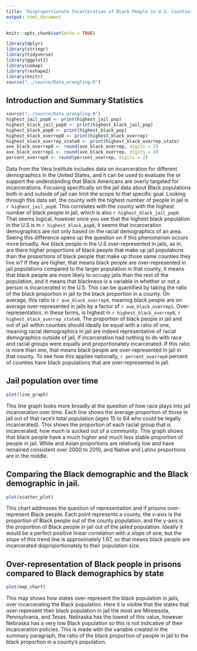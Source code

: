 ```yaml
---
title: "Disproportionate Incarceration of Black People in U.S. Counties"
output: html_document
---
```


```r
knitr::opts_chunk$set(echo = TRUE)
```

```r
library(dplyr)
library(stringr)
library(tidyverse)
library(ggplot2)
library(usmap)
library(reshape2)
library(knitr)
source("../source/Data_wrangling.R")
```

## Introduction and Summary Statistics
```r
source("../source/Data_wrangling.R")
highest_jail_pop0 <- print(highest_jail_pop)
highest_black_jail_pop0 <- print(highest_black_jail_pop)
highest_black_pop0 <- print(highest_black_pop)
highest_black_overrep0 <- print(highest_black_overrep)
highest_black_overrep_state0 <- print(highest_black_overrep_state)
ave_black_overrep0 <- round(ave_black_overrep, digits = 2)
ave_black_overrep1 <- round(ave_black_overrep, digits = 0)
percent_overrep0 <- round(percent_overrep, digits = 2)
```
Data from the Vera Institute includes data on incarceration for different demographics in the United States, and it can be used to evaluate the or support the understanding that Black Americans are overly targeted for incarcerations. Focusing specifically on the jail data about Black populations both in and outside of jail can limit the scope to that specific goal. Looking through this data set, the county with the highest number of people in jail is `r highest_jail_pop0`. This correlates with the county with the highest number of black people in jail, which is also `r highest_black_jail_pop0`. That seems logical, however once you see that the highest black population in the U.S is in `r highest_black_pop0`, it seems that incarceration demographics are not only based on the racial demographics of an area. Seeing this difference opens up the question on if this phenomenon occurs more broadly. Are black people in the U.S over-represented in jails, as in, are there higher proportions of black people that make up jail populations than the proportions of black people that make up those same counties they live in? If they are higher, that means black people are over-represented in jail populations compared to the larger population in that county, it means that black people are more likely to occupy jails than the rest of the population, and it means that blackness is a variable in whether or not a person is incarcerated in the U.S. This can be quantified by taking the ratio of the black proportion in jail to the black proportion in a county. On average, this ratio is `r ave_black_overrep0`, meaning black people are on average over-represented in jails by a factor of `r ave_black_overrep1`. Over-representation, in these terms, is highest in `r highest_black_overrep0`, `r highest_black_overrep_state0`. The proportion of black people in jail and out of jail within counties should ideally be equal with a ratio of one, meaning racial demographics in jail are indeed representative of racial demographics outside of jail, if incarceration had nothing to do with race and racial groups were equally and proportionately incarcerated. If this ratio is more than one, that means black people are over-represented in jail in that county. To see how this applies nationally, `r percent_overrep0` percent of counties have black populations that are over-represented in jail. 

## Jail population over time
```r
plot(line_graph)
```
  
This line graph looks more broadly at the question of how race plays into jail incarceration over time. Each line shows the average proportion of those in jail out of that race's total population (ages 15 to 64 who could be legally incarcerated). This shows the proportion of each racial group that is incarcerated, how much is sucked out of a community. This graph shows that black people have a much higher and much less stable proportion of people in jail. White and Asian proportions are relatively low and have remained consistent over 2000 to 2010, and Native and Latinx proportions are in the middle.  

## Comparing the Black demographic and the Black demographic in jail.
```r
plot(scatter_plot)
```
  
This chart addresses the question of representation and if prisons over-represent Black people. Each point represents a county, the x-axis is the proportion of Black people out of the county population, and the y-axis is the proportion of Black people in jail out of the jailed population. Ideally it would be a perfect positive linear correlation with a slope of one, but the slope of this trend line is approximately 1.67, so that means black people are incarcerated disproportionately to their population size.  

## Over-representation of Black people in prisons compared to Black demographics by state
```r
plot(map_chart)
```
  
This map shows how states over-represent the black population in jails, over incarcerating the Black population. Here it is visible that the states that over-represent their black population in jail the most are Minnesota, Pennsylvania, and Texas. Nebraska has the lowest of this value, however Nebraska has a very low Black population so this is not indicative of their incarceration policies. This is made with the variable created in the summary paragraph, the ratio of the black proportion of people in jail to the black proportion in a county's population.  